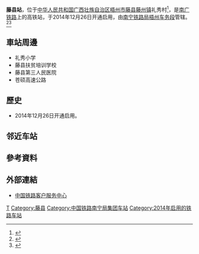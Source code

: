 {{Not|滕县站}}
{{Infobox China railway station
|车站名称 = 藤县站
|图片= Platform 1 of Tengxian Railway Station (20190421150144).jpg
|图片介绍=
|车站拼音 = Tengxian
|英文名称 = Tengxian Railway Station
|车站代码 = 36287<ref>{{cite web|url=http://hyfw.12306.cn/hyinfo/action/FwcszsAction_index?type=1|title=营业站服务信息查询|publisher=[[中国铁路客户服务中心|中国铁路客户服务中心]]|accessdate=2017-01-01|archive-date=2016-11-06|archive-url=https://web.archive.org/web/20161106075157/http://hyfw.12306.cn/hyinfo/action/FwcszsAction_index?type=1|dead-url=no}}</ref>
|电报码 = TAZ
|拼音码 = TXI
|车站类型 = 客运站
|车站位置 = [[广西壮族自治区|广西壮族自治区]][[梧州市|梧州市]][[藤县|藤县]][[藤州镇|藤州镇]]礼秀村
|坐标 = {{coord|23|20|11.01|N|110|58|56.66|E|display=inline,title}}
|归属 = [[南宁铁路局|南宁铁路局]][[梧州车务段|梧州车务段]]
|线路 = [[南广铁路|南广铁路]]
|车站等级 = 未定
|股道数目 = 5条
|正线 = 2条
|到发线 = 3条
|月台数目 = 2座
|站台面 = 3个
}}
'''藤县站'''，位于[[中华人民共和国|中华人民共和国]][[广西壮族自治区|广西壮族自治区]][[梧州市|梧州市]][[藤县|藤县]][[藤州镇|藤州镇]]礼秀村<ref>{{cite web|url=http://www.12306.cn/mormhweb/kyyyz/nanning/201001/t20100124_1186.html|title=南宁局集团公司客运站数据(车站)|publisher=[[中国铁路客户服务中心|中国铁路客户服务中心]]|accessdate=2018-07-04|archive-date=2017-12-05|archive-url=https://web.archive.org/web/20171205155738/http://www.12306.cn/mormhweb/kyyyz/nanning/201001/t20100124_1186.html|dead-url=no}}</ref>，是[[南广铁路|南广铁路]]上的高铁站，于2014年12月26日开通启用，由[[南宁铁路局|南宁铁路局]][[梧州车务段|梧州车务段]]管辖。<ref>{{Cite web |url=http://search.huochepiao.com/huochezhan/jieshao/3916.htm |title=藤县火车站介绍 |access-date=2018-02-05 |archive-date=2019-11-16 |archive-url=https://web.archive.org/web/20191116152815/http://search.huochepiao.com/huochezhan/jieshao/3916.htm |dead-url=no }}</ref><ref>{{Cite web |url=http://www.gx.xinhuanet.com/newscenter/2014-04/18/c_1110303518.htm |title=南广铁路正式开通运营 桂东南融入高铁经济圈 |access-date=2014-04-18 |archive-date=2015-09-24 |archive-url=https://web.archive.org/web/20150924024550/http://www.gx.xinhuanet.com/newscenter/2014-04/18/c_1110303518.htm |dead-url=yes }}</ref>

==車站周邊==
* 礼秀小学
* 藤县扶贫培训学校
* 藤县第三人民医院
* 苍硕高速公路

==歷史==
* 2014年12月26日开通启用。
==邻近车站==
{{start rail box|[[File:China_Railways.svg|16px]] [[中国铁路|中国铁路]]}}
{{s-inop|[[平南南站|平南南]]|{{站|南宁}}方向}}
{{s-line|[[南广铁路|南广铁路]]<br />藤县站}}
{{s-inop|[[梧州南站|梧州南]]|{{站|广州南}}方向}}
{{end box}}
==參考資料==
{{reflist}}
==外部連結==
* [http://www.12306.cn/mormhweb/ 中国铁路客户服务中心]{{Wayback|url=http://www.12306.cn/mormhweb/ |date=20180205163941 }}
{{China-rail-stub}}
{{南广铁路}}
{{DEFAULTSORT:Tengxian Railway Station}}
[[Category:梧州市铁路车站|T]]
[[Category:藤县|Category:藤县]]
[[Category:中国铁路南宁局集团车站|Category:中国铁路南宁局集团车站]]
[[Category:2014年启用的铁路车站|Category:2014年启用的铁路车站]]
